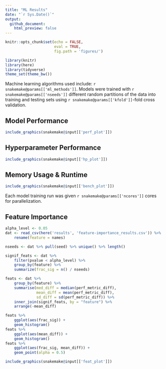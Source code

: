 ```yaml
---
title: "ML Results"
date: "`r Sys.Date()`"
output:
  github_document:
    html_preview: false
---
```


```r
knitr::opts_chunk$set(echo = FALSE,
                      eval = TRUE,
                      fig.path = 'figures/')
```

```r
library(knitr)
library(here)
library(tidyverse)
theme_set(theme_bw())
```

Machine learning algorithms used include: `r snakemake@params[['ml_methods']]`.
Models were trained with `r snakemake@params[['nseeds']]`
different random partitions of the data into training and testing sets using
`r snakemake@params[['kfold']]`-fold cross validation.

## Model Performance

```r
include_graphics(snakemake@input[['perf_plot']])
```

## Hyperparameter Performance

```r
include_graphics(snakemake@input[['hp_plot']])
```

## Memory Usage & Runtime

```r
include_graphics(snakemake@input[['bench_plot']])
```

Each model training run was given `r snakemake@params[['ncores']]` cores
for parallelization.

## Feature Importance
```r
alpha_level <- 0.05
dat <- read_csv(here('results', 'feature-importance_results.csv')) %>%
    rename(feature = names)

nseeds <- dat %>% pull(seed) %>% unique() %>% length()

signif_feats <- dat %>%
    filter(pvalue < alpha_level) %>%
    group_by(feature) %>%
    summarize(frac_sig = n() / nseeds)

feats <- dat %>%
    group_by(feature) %>%
    summarise(med_diff = median(perf_metric_diff),
              mean_diff = mean(perf_metric_diff),
              sd_diff = sd(perf_metric_diff)) %>%
    inner_join(signif_feats, by = "feature") %>%
    arrange(-mean_diff)
```

```r
feats %>%
    ggplot(aes(frac_sig)) +
    geom_histogram()
feats %>% 
    ggplot(aes(mean_diff)) +
    geom_histogram()
feats %>% 
    ggplot(aes(frac_sig, mean_diff)) +
    geom_point(alpha = 0.5)
```

```r
include_graphics(snakemake@input[['feat_plot']])
```

